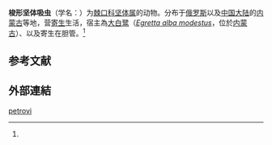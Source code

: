 {{Speciesbox
| genus = Pegosomum
| species = petrovi
| authority = (Kurashvili, 1949)<ref name='id10149'>{{cite web| url =http://www.bioinfo.cn/db05/BjdwSpecies.php?action=view&id=10149| title =梭形坚体吸虫| work =《中国动物物种编目数据库》| publisher =中国科学院微生物研究所| author =中国科学院动物研究所| accessdate =2009-04-16| deadurl =yes| archiveurl =https://web.archive.org/web/20160305065544/http://www.bioinfo.cn/db05/BjdwSpecies.php?action=view&id=10149| archivedate =2016-03-05}}</ref>
}}

'''梭形坚体吸虫'''（学名：{{lang|la|''Pegosomum petrovi''}}）为[[棘口科|棘口科]][[坚体属|坚体属]]的动物。分布于[[俄罗斯|俄罗斯]]以及[[中国大陆|中国大陆]]的[[内蒙古|内蒙古]]等地，营[[寄生|寄生]]生活，宿主為[[大白鹭|大白鹭]]（''[[Egretta_alba_modestus|Egretta alba modestus]]''，位於[[内蒙古|内蒙古]]）、以及寄生在胆管。<ref name='id10149'/>

==参考文献==
{{reflist}}

==外部連結==
{{Wikispecies|Pegosomum petrovi}}

[[Category:坚体属|petrovi]]


{{吸虫小作品}}